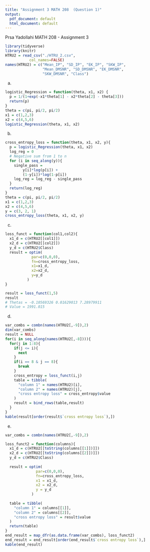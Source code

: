 ```yaml
---
title: "Assignment 3 MATH 208  (Question 1)"
output:
  pdf_document: default
  html_document: default
---
```

Prsa Yadollahi \newline
260869949 \newline
MATH 208 - Assignment 3\newline



```r
library(tidyverse)
library(knitr)
HTRU2 = read_csv("./HTRU_2.csv",
           col_names=FALSE)
names(HTRU2) = c("Mean_IP", "SD_IP", "EK_IP", "SKW_IP",
                 "Mean_DMSNR", "SD_DMSNR", "EK_DMSNR", 
                 "SKW_DMSNR", "Class")
```


(a)
```r
logistic_Regression = function(theta, x1, x2) {
  p = 1/(1+exp(-x1*theta[1] - x2*theta[2] - theta[3]))
  return(p)
}
theta = c(pi, pi/2, pi/2)
x1 = c(1,2,3)
x2 = c(4,5,6)
logistic_Regression(theta, x1, x2)
```


(b)
```r
cross_entropy_loss = function(theta, x1, x2, y){
  p = logistic_Regression(theta, x1, x2)
  log_reg = 0
  # Negative sum from 1 to n
  for (i in seq_along(y)){
    single_pass = 
        y[i]*log(p[i]) + 
        (1-y[i])*log(1-p[i])
    log_reg = log_reg - single_pass
  }
  return(log_reg)
}
theta = c(pi, pi/2, pi/2)
x1 = c(1,2,3)
x2 = c(4,5,6)
y = c(3, 2, 1)
cross_entropy_loss(theta, x1, x2, y)
```


(c)
```r
loss_funct = function(col1,col2){
  x1_d = c(HTRU2[[col1]])
  x2_d = c(HTRU2[[col2]])
  y_d = c(HTRU2$Class)
  result = optim(
            par=c(0,0,0),
            fn=cross_entropy_loss,
            x1=x1_d,
            x2=x2_d,
            y=y_d
          )
}

result = loss_funct(1,5)
result
# Thetas = -0.10569326 0.01629013 7.28979911
# Value = 1991.015
```

(d)
```r
var_combs = combn(names(HTRU2[,-9]),2)
dim(var_combs)
result = NULL
for(i in seq_along(names(HTRU2[,-8]))){
  for(j in 1:8){
    if(j <= i){
      next
    }
    if(i == 8 & j == 8){
      break
    }
    cross_entropy = loss_funct(i,j)
    table = tibble(
      "column 1" = names(HTRU2)[i],
      "column 2" = names(HTRU2)[j],
      "cross entropy loss" = cross_entropy$value
    )
    result = bind_rows(table,result)
  }
}
kable(result[order(result$`cross entropy loss`),])
```

(e)
```r
var_combs = combn(names(HTRU2[,-9]),2)

loss_funct2 = function(columns){
  x1_d = c(HTRU2[[toString(columns[[1]])]])
  x2_d = c(HTRU2[[toString(columns[[2]])]])
  y_d = c(HTRU2$Class)
  
  result = optim(
              par=c(0,0,0),
              fn=cross_entropy_loss,
              x1 = x1_d,
              x2 = x2_d,
              y = y_d
            )
  
  table = tibble(
    "column 1" = columns[[1]],
    "column 2" = columns[[2]],
    "cross entropy loss" = result$value
  )
  return(table)
}
end_result = map_dfr(as.data.frame(var_combs), loss_funct2)
end_result = end_result[order(end_result$`cross entropy loss`),]
kable(end_result)
```































